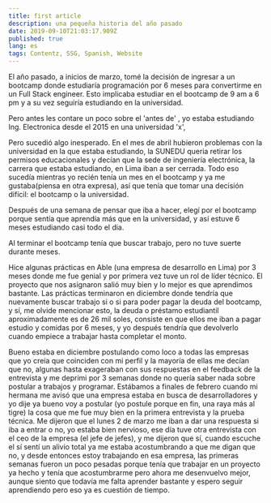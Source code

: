 ```yaml
---
title: first article
description: una pequeña historia del año pasado
date: 2019-09-10T21:03:17.909Z
published: true
lang: es
tags: Contentz, SSG, Spanish, Website
---
```


El año pasado, a inicios de marzo, tomé la decisión de ingresar a un bootcamp donde estudiaría programación por 6 meses para convertirme en un Full Stack engineer. Esto implicaba estudiar en el bootcamp de 9 am a 6 pm y a su vez seguiría estudiando en la universidad.

Pero antes les contare un poco sobre el 'antes de' , yo estaba estudiando Ing. Electronica desde el 2015 en una universidad 'x', 

Pero sucedió algo inesperado. En el mes de abril hubieron problemas con la universidad en la que estaba estudiando, la SUNEDU queria retirar los permisos educacionales y decían que la sede de ingeniería electrónica, la carrera que estaba estudiando, en Lima iban a ser cerrada. Todo eso sucedía mientras yo recién tenía un mes en el bootcamp y ya me gustaba(piensa en otra expresa), así que tenía que tomar una decisión difícil: el bootcamp o la universidad.

Después de una semana de pensar que iba a hacer, elegí por el bootcamp porque sentía que aprendía más que en la universidad, y así estuve 6 meses estudiando casi todo el dia.

Al terminar el bootcamp tenía que buscar trabajo, pero no tuve suerte durante meses.

Hice algunas prácticas en Able (una empresa de desarrollo en Lima) por 3 meses donde me fue genial y por primera vez tuve un rol de líder técnico. El proyecto que nos asignaron salió muy bien y lo mejor es que aprendimos bastante. Las prácticas terminaron en diciembre donde tendría que nuevamente buscar trabajo si o si para poder pagar la deuda del bootcamp, y sí, me olvide mencionar esto, la deuda o préstamo estudiantil  aproximadamente es de 26 mil soles, consiste en que ellos me iban a pagar estudio y comidas por 6 meses, y yo después tendría que devolverlo cuando empiece a trabajar hasta completar el monto.

Bueno estaba en diciembre postulando como loco a todas las empresas que yo creía que coinciden con mi perfil y la mayoría de ellas me decían que no, algunas hasta exageraban con sus respuestas en el feedback de la entrevista y me deprimi por 3 semanas donde no quería saber nada sobre postular a trabajos y programar. 
Estábamos a finales de febrero cuando mi hermana me avisó que una empresa estaba en busca de desarrolladores y yo dije ya bueno voy a postular (yo postule porque en fin, una raya más al tigre) la cosa que me fue muy bien en la primera entrevista y la prueba técnica. Me dijeron que el lunes 2 de marzo me iban a dar una respuesta si iba a entrar o no, yo estaba bien nervioso, ese día tuve otra entrevista con el ceo de la empresa (el jefe de jefes), y me dijeron que sí, cuando escuche el sí sentí un alivio total ya me estaba acostumbrando a que me digan que no, y desde entonces estoy trabajando en esa empresa, las primeras semanas fueron un poco pesadas porque tenía que trabajar en un proyecto ya hecho y tenía que acostumbrarme pero ahora me desenvuelvo mejor, aunque siento que todavía me falta aprender bastante y espero seguir aprendiendo pero eso ya es cuestión de tiempo.